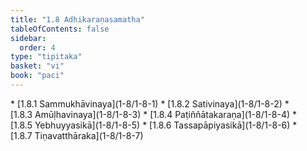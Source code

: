 ```yaml
---
title: "1.8 Adhikaraṇasamatha"
tableOfContents: false
sidebar:
  order: 4
type: "tipitaka"
basket: "vi"
book: "paci"
---
```



<DynamicBreadcrumb />



<TableOfContents book="paci" section="1.8">
* [1.8.1 Sammukhāvinaya](1-8/1-8-1)
* [1.8.2 Sativinaya](1-8/1-8-2)
* [1.8.3 Amūḷhavinaya](1-8/1-8-3)
* [1.8.4 Paṭiññātakaraṇa](1-8/1-8-4)
* [1.8.5 Yebhuyyasikā](1-8/1-8-5)
* [1.8.6 Tassapāpiyasikā](1-8/1-8-6)
* [1.8.7 Tiṇavatthāraka](1-8/1-8-7)
</TableOfContents>